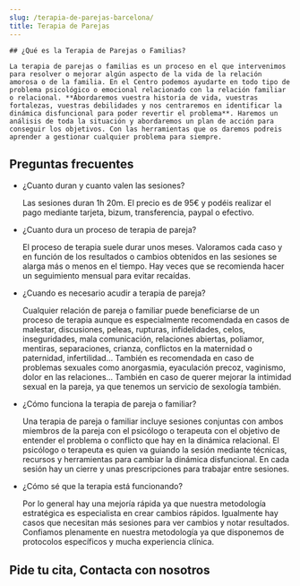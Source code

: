 ```yaml
---
slug: /terapia-de-parejas-barcelona/
title: Terapia de Parejas
---
```



<div class="flex gap-x-8 flex-wrap lg:flex-nowrap items-center">
  <ServicioCard type="parejas" />
  <div>

    ## ¿Qué es la Terapia de Parejas o Familias?

    La terapia de parejas o familias es un proceso en el que intervenimos para resolver o mejorar algún aspecto de la vida de la relación amorosa o de la familia. En el Centro podemos ayudarte en todo tipo de problema psicológico o emocional relacionado con la relación familiar o relacional. **Abordaremos vuestra historia de vida, vuestras fortalezas, vuestras debilidades y nos centraremos en identificar la dinámica disfuncional para poder revertir el problema**. Haremos un análisis de toda la situación y abordaremos un plan de acción para conseguir los objetivos. Con las herramientas que os daremos podreis aprender a gestionar cualquier problema para siempre.

  </div>
</div>

<ComoEsLaTerapia tipo="parejas" />
<Problemas tipo="parejas" />
<Valores />
<Reviews />

## Preguntas frecuentes

<FAQ>

- ¿Cuanto duran y cuanto valen las sesiones?

  Las sesiones duran 1h 20m. El precio es de 95€ y podéis realizar el pago mediante tarjeta, bizum, transferencia, paypal o efectivo.

- ¿Cuanto dura un proceso de terapia de pareja?

  El proceso de terapia suele durar unos meses. Valoramos cada caso y en función de los resultados o cambios obtenidos en las sesiones se alarga más o menos en el tiempo. Hay veces que se recomienda hacer un seguimiento mensual para evitar recaídas. 

- ¿Cuando es necesario acudir a terapia de pareja?

  Cualquier relación de pareja o familiar puede beneficiarse de un proceso de terapia aunque es especialmente recomendada en casos de malestar, discusiones, peleas, rupturas, infidelidades, celos, inseguridades, mala comunicación, relaciones abiertas, poliamor, mentiras, separaciones, crianza, conflictos en la maternidad o paternidad, infertilidad... También es recomendada en caso de problemas sexuales como anorgasmia, eyaculación precoz, vaginismo, dolor en las relaciones... También en caso de querer mejorar la intimidad sexual en la pareja, ya que tenemos un servicio de sexología también. 

- ¿Cómo funciona la terapia de pareja o familiar?

  Una terapia de pareja o familiar incluye sesiones conjuntas con ambos miembros de la pareja con el psicólogo o terapeuta con el objetivo de entender el problema o conflicto que hay en la dinámica relacional. El psicólogo o terapeuta es quien va guiando la sesión mediante técnicas, recursos y herramientas para cambiar la dinámica disfuncional. En cada sesión hay un cierre y unas prescripciones para trabajar entre sesiones.

- ¿Cómo sé que la terapia está funcionando?

  Por lo general hay una mejoría rápida ya que nuestra metodología estratégica es especialista en crear cambios rápidos. Igualmente hay casos que necesitan más sesiones para ver cambios y notar resultados. Confiamos plenamente en nuestra metodología ya que disponemos de protocolos específicos y mucha experiencia clínica.

</FAQ>

<h2>Pide tu cita, Contacta con nosotros</h2>
<ContactForm />
